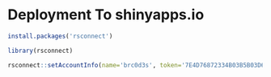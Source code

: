# Deployment To **shinyapps.io**

```r
install.packages('rsconnect')
```

```r
library(rsconnect)
```

```r
rsconnect::setAccountInfo(name='brc0d3s', token='7E4D76872334B03B5B03D6F10DF5C6CA', secret='YGFnKLpSRoownE5BIpidhx1IwbtZ8LA48Swtfuhk')
```
